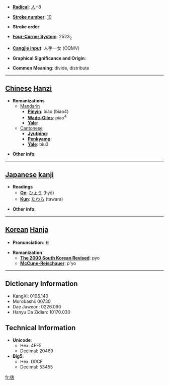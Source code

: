 * '''[[Wiktionary:Chinese radical index| Radical]]''': [[Wiktionary:Chinese radical index 人|人]]+8

* '''[[Wiktionary:Chinese total strokes index|Stroke number]]''': [[Wiktionary:Chinese total strokes index 10|10]]

* '''Stroke order''': 

* '''[[Wiktionary:Chinese four corner index|Four-Corner System]]''': 2523<sub>2</sub>

* '''[[Wiktionary:Chinese Cangjie index|Cangjie input]]''': 人手一女 (OQMV)

* '''Graphical Significance and Origin''': 

* '''Common Meaning''': divide, distribute

----

== [[Chinese]] [[Hanzi]] ==

* '''Romanizations'''
** [[Mandarin]]
*** '''[[Pinyin]]''': biào (biao4)
*** '''[[Wade-Giles]]''': piao<sup>4</sup>
*** '''[[Yale]]''': 
**[[Cantonese]]
***'''[[Jyutping]]''':
***'''[[Penkyamp]]''': 
***'''[[Yale]]''': biu3

* '''Other info''': 

----

== [[Japanese]] [[kanji]] ==

* '''Readings'''
** '''[[On]]''': [[ひょう]] (hyō)
** '''[[Kun]]''': [[たわら]] (tawara)

* '''Other info''':  

----

== [[Korean]] [[Hanja]] ==

* '''Pronunciation''': 표

* '''Romanization'''
** '''[[The 2000 South Korean Revised Romanization|The 2000 South Korean Revised]]''': pyo
** '''[[McCune-Reischauer]]''': p'yo

----

== Dictionary Information ==

* KangXi: 0106.140
* Morobashi: 00730
* Dae Jaweon: 0226.090
* Hanyu Da Zidian: 10170.030

== Technical Information ==

* '''Unicode''':
** Hex: 4FF5
** Decimal: 20469
* '''Big5''':
** Hex: D0CF
** Decimal: 53455

[[fr:俵]]